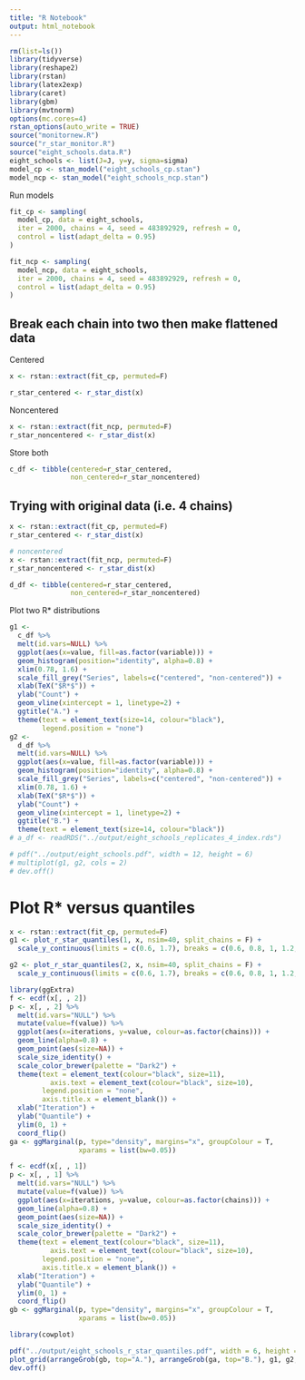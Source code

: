 ```yaml
---
title: "R Notebook"
output: html_notebook
---
```


```r
rm(list=ls())
library(tidyverse)
library(reshape2)
library(rstan)
library(latex2exp)
library(caret)
library(gbm)
library(mvtnorm)
options(mc.cores=4)
rstan_options(auto_write = TRUE)
source("monitornew.R")
source("r_star_monitor.R")
source("eight_schools.data.R")
eight_schools <- list(J=J, y=y, sigma=sigma)
model_cp <- stan_model("eight_schools_cp.stan")
model_ncp <- stan_model("eight_schools_ncp.stan")
```

Run models
```r
fit_cp <- sampling(
  model_cp, data = eight_schools,
  iter = 2000, chains = 4, seed = 483892929, refresh = 0,
  control = list(adapt_delta = 0.95)
)

fit_ncp <- sampling(
  model_ncp, data = eight_schools,
  iter = 2000, chains = 4, seed = 483892929, refresh = 0,
  control = list(adapt_delta = 0.95)
)
```

## Break each chain into two then make flattened data
Centered
```r
x <- rstan::extract(fit_cp, permuted=F)

r_star_centered <- r_star_dist(x)
```

Noncentered
```r
x <- rstan::extract(fit_ncp, permuted=F)
r_star_noncentered <- r_star_dist(x)
```

Store both
```r
c_df <- tibble(centered=r_star_centered,
               non_centered=r_star_noncentered)
```

## Trying with original data (i.e. 4 chains)
```r
x <- rstan::extract(fit_cp, permuted=F)
r_star_centered <- r_star_dist(x)

# noncentered
x <- rstan::extract(fit_ncp, permuted=F)
r_star_noncentered <- r_star_dist(x)
```

```r
d_df <- tibble(centered=r_star_centered,
               non_centered=r_star_noncentered)
```

Plot two R* distributions
```r
g1 <- 
  c_df %>% 
  melt(id.vars=NULL) %>% 
  ggplot(aes(x=value, fill=as.factor(variable))) +
  geom_histogram(position="identity", alpha=0.8) +
  xlim(0.78, 1.6) +
  scale_fill_grey("Series", labels=c("centered", "non-centered")) +
  xlab(TeX("$R*$")) +
  ylab("Count") +
  geom_vline(xintercept = 1, linetype=2) +
  ggtitle("A.") +
  theme(text = element_text(size=14, colour="black"),
        legend.position = "none")
g2 <- 
  d_df %>% 
  melt(id.vars=NULL) %>% 
  ggplot(aes(x=value, fill=as.factor(variable))) +
  geom_histogram(position="identity", alpha=0.8) +
  scale_fill_grey("Series", labels=c("centered", "non-centered")) +
  xlim(0.78, 1.6) +
  xlab(TeX("$R*$")) +
  ylab("Count") +
  geom_vline(xintercept = 1, linetype=2) +
  ggtitle("B.") +
  theme(text = element_text(size=14, colour="black"))
# a_df <- readRDS("../output/eight_schools_replicates_4_index.rds")

# pdf("../output/eight_schools.pdf", width = 12, height = 6)
# multiplot(g1, g2, cols = 2)
# dev.off()
```

# Plot R* versus quantiles
```r
x <- rstan::extract(fit_cp, permuted=F)
g1 <- plot_r_star_quantiles(1, x, nsim=40, split_chains = F) +
  scale_y_continuous(limits = c(0.6, 1.7), breaks = c(0.6, 0.8, 1, 1.2, 1.4, 1.6))

g2 <- plot_r_star_quantiles(2, x, nsim=40, split_chains = F) +
  scale_y_continuous(limits = c(0.6, 1.7), breaks = c(0.6, 0.8, 1, 1.2, 1.4, 1.6))

library(ggExtra)
f <- ecdf(x[, , 2])
p <- x[, , 2] %>% 
  melt(id.vars="NULL") %>% 
  mutate(value=f(value)) %>% 
  ggplot(aes(x=iterations, y=value, colour=as.factor(chains))) +
  geom_line(alpha=0.8) +
  geom_point(aes(size=NA)) +
  scale_size_identity() +
  scale_color_brewer(palette = "Dark2") +
  theme(text = element_text(colour="black", size=11),
          axis.text = element_text(colour="black", size=10),
        legend.position = "none",
        axis.title.x = element_blank()) +
  xlab("Iteration") +
  ylab("Quantile") +
  ylim(0, 1) +
  coord_flip()
ga <- ggMarginal(p, type="density", margins="x", groupColour = T,
                 xparams = list(bw=0.05))

f <- ecdf(x[, , 1])
p <- x[, , 1] %>% 
  melt(id.vars="NULL") %>% 
  mutate(value=f(value)) %>% 
  ggplot(aes(x=iterations, y=value, colour=as.factor(chains))) +
  geom_line(alpha=0.8) +
  geom_point(aes(size=NA)) +
  scale_size_identity() +
  scale_color_brewer(palette = "Dark2") +
  theme(text = element_text(colour="black", size=11),
          axis.text = element_text(colour="black", size=10),
        legend.position = "none",
        axis.title.x = element_blank()) +
  xlab("Iteration") +
  ylab("Quantile") +
  ylim(0, 1) +
  coord_flip()
gb <- ggMarginal(p, type="density", margins="x", groupColour = T,
                 xparams = list(bw=0.05))

library(cowplot)

pdf("../output/eight_schools_r_star_quantiles.pdf", width = 6, height = 6)
plot_grid(arrangeGrob(gb, top="A."), arrangeGrob(ga, top="B."), g1, g2,nrow = 2, rel_heights = c(1/2, 1/4))
dev.off()
```

